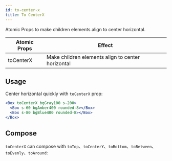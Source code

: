 ```yaml
---
id: to-center-x
title: To CenterX
---
```



Atomic Props to make children elements align to center horizontal.

| Atomic Props | Effect                                            |
| ------------ | ------------------------------------------------- |
| toCenterX    | Make children elements align to center horizontal |

## Usage

Center horizontal quickly with `toCenterX` prop:

```jsx live
<Box toCenterX bgGray100 s-200>
  <Box s-60 bgAmber400 rounded-8></Box>
  <Box s-80 bgBlue400 rounded-8></Box>
</Box>
```

## Compose

`toCenterX` can compose with `toTop`、`toCenterY`、`toBottom`、`toBetween`、`toEvenly`、`toAround`:

<LayoutEngine7 />
